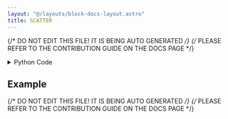```yaml
---
layout: "@/layouts/block-docs-layout.astro"
title: SCATTER
---
```


{/* DO NOT EDIT THIS FILE! IT IS BEING AUTO GENERATED */}
{/* PLEASE REFER TO THE CONTRIBUTION GUIDE ON THE DOCS PAGE */}


<PythonDocsDisplay docstring={docstring} />

<details>
<summary>Python Code</summary>

```python
import numpy as np
import pandas as pd
import plotly.graph_objects as go
from flojoy import DataFrame, Matrix, OrderedPair, Plotly, flojoy, Vector
from nodes.VISUALIZERS.template import plot_layout


@flojoy
def SCATTER(default: OrderedPair | DataFrame | Matrix | Vector) -> Plotly:
    """The SCATTER node creates a Plotly Scatter visualization for a given input DataContainer.

    Inputs
    ------
    default : OrderedPair|DataFrame|Matrix|Vector
        the DataContainer to be visualized

    Returns
    -------
    Plotly
        the DataContainer containing the Plotly Scatter visualization
    """

    layout = plot_layout(title="SCATTER")
    fig = go.Figure(layout=layout)
    match default:
        case OrderedPair():
            x = default.x
            if isinstance(default.x, dict):
                dict_keys = list(default.x.keys())
                x = default.x[dict_keys[0]]
            y = default.y
            fig.add_trace(go.Scatter(x=x, y=y, mode="markers", marker=dict(size=4)))
        case DataFrame():
            df = pd.DataFrame(default.m)
            first_col = df.iloc[:, 0]
            is_timeseries = False
            if pd.api.types.is_datetime64_any_dtype(first_col):
                is_timeseries = True
            if is_timeseries:
                for col in df.columns:
                    if col != df.columns[0]:
                        fig.add_trace(
                            go.Scatter(x=first_col, y=df[col], mode="markers", name=col)
                        )
            else:
                for col in df.columns:
                    fig.add_trace(
                        go.Scatter(x=df.index, y=df[col], mode="markers", name=col)
                    )

        case Matrix():
            m: np.ndarray = default.m
            num_rows, num_cols = m.shape

            x_ticks = np.arange(num_cols)

            for i in range(num_rows):
                fig.add_trace(
                    go.Scatter(x=x_ticks, y=m[i, :], name=f"Row {i+1}", mode="markers")
                )

            fig.update_layout(xaxis_title="Column", yaxis_title="Value")
        case Vector():
            y = default.v
            x = np.arange(len(y))
            fig.add_trace(go.Scatter(x=x, y=y, mode="markers", marker=dict(size=4)))

    return Plotly(fig=fig)

```

[Find this Flojoy Block on GitHub](https://github.com/flojoy-ai/blocks/blob/main/blocks/VISUALIZERS/PLOTLY/SCATTER/SCATTER.py)

</details>

## Example


<GetHelpWidget />


<AppDisplay app={app} blockName="SCATTER" client:visible />


<Example />

{/* DO NOT EDIT THIS FILE! IT IS BEING AUTO GENERATED */}
{/* PLEASE REFER TO THE CONTRIBUTION GUIDE ON THE DOCS PAGE */}
